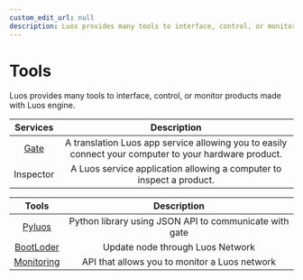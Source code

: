 ```yaml
---
custom_edit_url: null
description: Luos provides many tools to interface, control, or monitor products made with Luos engine.
---
```


# Tools

Luos provides many tools to interface, control, or monitor products made with Luos engine.

|           Services            |                                              Description                                              |
| :---------------------------: | :---------------------------------------------------------------------------------------------------: |
| [Gate](/docs/test/tools/gate) | A translation Luos app service allowing you to easily connect your computer to your hardware product. |
|           Inspector           |                 A Luos service application allowing a computer to inspect a product.                  |

|                   Tools                   |                      Description                       |
| :---------------------------------------: | :----------------------------------------------------: |
|     [Pyluos](/docs/test/tools/pyluos)     | Python library using JSON API to communicate with gate |
|    [BootLoder](/docs/test/tools/boot)     |            Update node through Luos Network            |
| [Monitoring](/docs/test/tools/monitoring) |     API that allows you to monitor a Luos network      |
